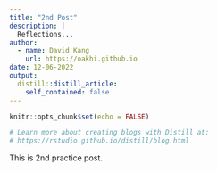 ```yaml
---
title: "2nd Post"
description: |
  Reflections...
author:
  - name: David Kang
    url: https://oakhi.github.io
date: 12-06-2022
output:
  distill::distill_article:
    self_contained: false
---
```


```r
knitr::opts_chunk$set(echo = FALSE)

# Learn more about creating blogs with Distill at:
# https://rstudio.github.io/distill/blog.html

```

This is 2nd practice post.


